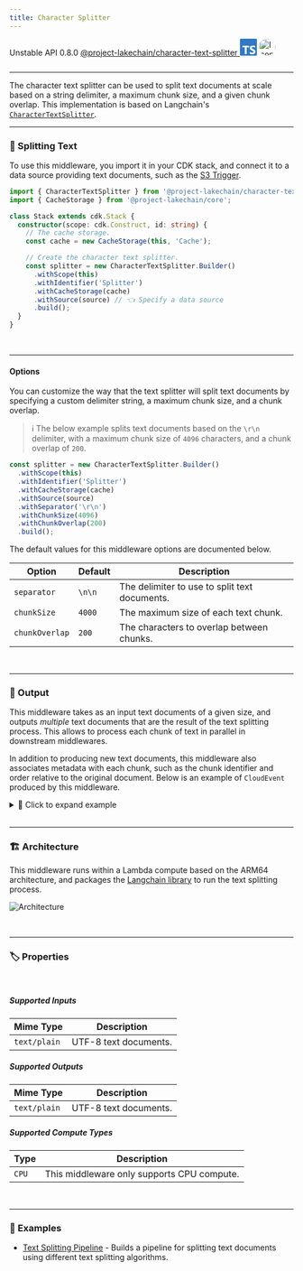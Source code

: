 ```yaml
---
title: Character Splitter
---
```



<span title="Label: Pro" data-view-component="true" class="Label Label--api text-uppercase">
  Unstable API
</span>
<span title="Label: Pro" data-view-component="true" class="Label Label--version text-uppercase">
  0.8.0
</span>
<span title="Label: Pro" data-view-component="true" class="Label Label--package">
  <a target="_blank" href="https://www.npmjs.com/package/@project-lakechain/character-text-splitter">
    @project-lakechain/character-text-splitter
  </a>
</span>
<span class="language-icon">
  <svg role="img" viewBox="0 0 24 24" width="30" xmlns="http://www.w3.org/2000/svg" style="fill: #3178C6;"><title>TypeScript</title><path d="M1.125 0C.502 0 0 .502 0 1.125v21.75C0 23.498.502 24 1.125 24h21.75c.623 0 1.125-.502 1.125-1.125V1.125C24 .502 23.498 0 22.875 0zm17.363 9.75c.612 0 1.154.037 1.627.111a6.38 6.38 0 0 1 1.306.34v2.458a3.95 3.95 0 0 0-.643-.361 5.093 5.093 0 0 0-.717-.26 5.453 5.453 0 0 0-1.426-.2c-.3 0-.573.028-.819.086a2.1 2.1 0 0 0-.623.242c-.17.104-.3.229-.393.374a.888.888 0 0 0-.14.49c0 .196.053.373.156.529.104.156.252.304.443.444s.423.276.696.41c.273.135.582.274.926.416.47.197.892.407 1.266.628.374.222.695.473.963.753.268.279.472.598.614.957.142.359.214.776.214 1.253 0 .657-.125 1.21-.373 1.656a3.033 3.033 0 0 1-1.012 1.085 4.38 4.38 0 0 1-1.487.596c-.566.12-1.163.18-1.79.18a9.916 9.916 0 0 1-1.84-.164 5.544 5.544 0 0 1-1.512-.493v-2.63a5.033 5.033 0 0 0 3.237 1.2c.333 0 .624-.03.872-.09.249-.06.456-.144.623-.25.166-.108.29-.234.373-.38a1.023 1.023 0 0 0-.074-1.089 2.12 2.12 0 0 0-.537-.5 5.597 5.597 0 0 0-.807-.444 27.72 27.72 0 0 0-1.007-.436c-.918-.383-1.602-.852-2.053-1.405-.45-.553-.676-1.222-.676-2.005 0-.614.123-1.141.369-1.582.246-.441.58-.804 1.004-1.089a4.494 4.494 0 0 1 1.47-.629 7.536 7.536 0 0 1 1.77-.201zm-15.113.188h9.563v2.166H9.506v9.646H6.789v-9.646H3.375z"/></svg>
</span>
<span class="language-icon" style="margin-right: 10px">
  <a target="_blank" href="https://js.langchain.com/docs/introduction/">
    <Image width="30" src={icon} alt="Icon" style="border-radius: 50%" />
  </a>
</span>
<div style="margin-top: 26px"></div>

---

The character text splitter can be used to split text documents at scale based on a string delimiter, a maximum chunk size, and a given chunk overlap. This implementation is based on Langchain's [`CharacterTextSplitter`](https://js.langchain.com/docs/how_to/character_text_splitter).

---

### 📝 Splitting Text

To use this middleware, you import it in your CDK stack, and connect it to a data source providing text documents, such as the [S3 Trigger](/project-lakechain/triggers/s3-event-trigger).

```typescript
import { CharacterTextSplitter } from '@project-lakechain/character-text-splitter';
import { CacheStorage } from '@project-lakechain/core';

class Stack extends cdk.Stack {
  constructor(scope: cdk.Construct, id: string) {
    // The cache storage.
    const cache = new CacheStorage(this, 'Cache');

    // Create the character text splitter.
    const splitter = new CharacterTextSplitter.Builder()
      .withScope(this)
      .withIdentifier('Splitter')
      .withCacheStorage(cache)
      .withSource(source) // 👈 Specify a data source
      .build();
  }
}
```

<br />

---

#### Options

You can customize the way that the text splitter will split text documents by specifying a custom delimiter string, a maximum chunk size, and a chunk overlap.

> ℹ️ The below example splits text documents based on the `\r\n` delimiter, with a maximum chunk size of `4096` characters, and a chunk overlap of `200`.

```typescript
const splitter = new CharacterTextSplitter.Builder()
  .withScope(this)
  .withIdentifier('Splitter')
  .withCacheStorage(cache)
  .withSource(source)
  .withSeparator('\r\n')
  .withChunkSize(4096)
  .withChunkOverlap(200)
  .build();
```

The default values for this middleware options are documented below.

| Option | Default | Description |
| ------ | ------- | --- |
| `separator` | `\n\n` | The delimiter to use to split text documents. |
| `chunkSize` | `4000` | The maximum size of each text chunk. |
| `chunkOverlap` | `200` | The characters to overlap between chunks. |

<br />

---

### 📄 Output

This middleware takes as an input text documents of a given size, and outputs *multiple* text documents that are the result of the text splitting process. This allows to process each chunk of text in parallel in downstream middlewares.

In addition to producing new text documents, this middleware also associates metadata with each chunk, such as the chunk identifier and order relative to the original document. Below is an example of `CloudEvent` produced by this middleware.

<details>
  <summary>💁 Click to expand example</summary>

  ```json
  {
    "specversion": "1.0",
    "id": "1780d5de-fd6f-4530-98d7-82ebee85ea39",
    "type": "document-created",
    "time": "2023-10-22T13:19:10.657Z",
    "data": {
        "chainId": "6ebf76e4-f70c-440c-98f9-3e3e7eb34c79",
        "source": {
            "url": "s3://bucket/text.txt",
            "type": "text/plain",
            "size": 24536,
            "etag": "1243cbd6cf145453c8b5519a2ada4779"
        },
        "document": {
            "url": "s3://bucket/text.txt",
            "type": "text/plain",
            "size": 24536,
            "etag": "1243cbd6cf145453c8b5519a2ada4779"
        },
        "metadata": {
          "properties": {
            "kind": "text",
            "attrs": {
              "chunk": {
                "id": "4a5b6c7d8e9fd21dacb",
                "order": 0
              }
            }
          }
        },
        "callStack": []
    }
  }
  ```

</details>

<br />

---

### 🏗️ Architecture

This middleware runs within a Lambda compute based on the ARM64 architecture, and packages the [Langchain library](https://js.langchain.com/docs/get_started/introduction) to run the text splitting process.

![Architecture](../../../assets/character-text-splitter-architecture.png)

<br />

---

### 🏷️ Properties

<br />

##### Supported Inputs

|  Mime Type  | Description |
| ----------- | ----------- |
| `text/plain` | UTF-8 text documents. |

##### Supported Outputs

|  Mime Type  | Description |
| ----------- | ----------- |
| `text/plain` | UTF-8 text documents. |

##### Supported Compute Types

| Type  | Description |
| ----- | ----------- |
| `CPU` | This middleware only supports CPU compute. |

<br />

---

### 📖 Examples

- [Text Splitting Pipeline](https://github.com/awslabs/project-lakechain/tree/main/examples/simple-pipelines/text-processing-pipelines/text-splitting-pipeline) - Builds a pipeline for splitting text documents using different text splitting algorithms.
